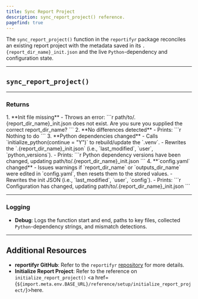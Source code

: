 ```yaml
---
title: Sync Report Project
description: sync_report_project() reference. 
pagefind: true
---
```



The `sync_report_project()` function in the `reportifyr` package reconciles an existing report project with the metadata saved in its `.{report_dir_name}_init.json` and the live `Python`-dependency and configuration state.  

---

## `sync_report_project()`

<EmbeddedHTML filename="/public/html_files/sync_report_project.html"/>

---

### Returns

<Steps>
1. **Init file missing**  
   - Throws an error:  
     ```r
     path/to/.{report_dir_name}_init.json does not exist. Are you sure you supplied the correct report_dir_name?
     ```
2. **No differences detected**  
   - Prints:  
     ```r
     Nothing to do
     ```  
3. **Python dependencies changed**  
   - Calls `initialize_python(continue = "Y")` to rebuild/update the `.venv`.  
   - Rewrites the `.{report_dir_name}_init.json` (i.e., `last_modified`, `user`, `python_versions`).  
   - Prints:  
     ```r
     Python dependency versions have been changed, updating path/to/.{report_dir_name}_init.json
     ```
4. **`config.yaml` changed**  
   - Issues warnings if `report_dir_name` or `outputs_dir_name` were edited in `config.yaml`, then resets them to the stored values.  
   - Rewrites the init JSON (i.e., `last_modified`, `user`, `config`).  
   - Prints:  
     ```r
     Configuration has changed, updating path/to/.{report_dir_name}_init.json
     ```
</Steps>

---

### Logging

- **Debug**: Logs the function start and end, paths to key files, collected `Python`-dependency strings, and mismatch detections.

---

## Additional Resources

- **reportifyr GitHub**: Refer to the `reportifyr` [repository](https://github.com/A2-ai/reportifyr) for more details. 
- **Initialize Report Project**: Refer to the reference on `initialize_report_project()` <a href={`${import.meta.env.BASE_URL}/reference/setup/initialize_report_project/`}>here</a>.
